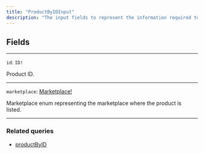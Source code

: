 ```yaml
---
title: "ProductByIDInput"
description: "The input fields to represent the information required to fetch a product by its ID."
---
```


## Fields

---

`id`: `ID!`

Product ID.

---

`marketplace`: [Marketplace!](https://rye-docs.readme.io/reference/marketplace)

Marketplace enum representing the marketplace where the product is listed.

---

### Related queries

* [productByID](/reference/productbyid)